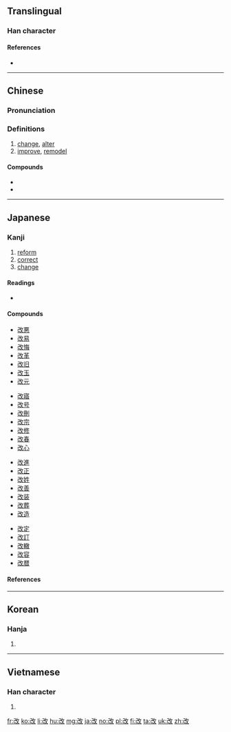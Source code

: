 ==Translingual==

===Han character===
{{Han char|rn=66|rad=攴|as=03|sn=7|four=18740|canj=SUOK|ids=⿰[[己]][[攵]]}}

====References====
* {{Han ref|kx=0468.110|dkj=13114|dj=0816.040|hdz=21450.010|uh=6539|ud=25913|bh=A7EF|bd=42991}}

----

==Chinese==
{{zh-forms}}

===Pronunciation===
{{zh-pron
|m=gǎi
|c=goi2
|mc=y
|oc=y
|ma=zh-gǎi.ogg
|cat=v
}}

===Definitions===
# [[change]], [[alter]]
# [[improve]], [[remodel]]

====Compounds====
* {{zh-l|改革|gǎigé|reform}}
* {{zh-l|更改|gēnggǎi|change, edit}}

----

==Japanese==

===Kanji===
{{ja-kanji|grade=4|rs=攴03}}

# [[reform]]
# [[correct]]
# [[change]]

====Readings====
* {{ja-readings|goon=[[かい]] (kai)|kanon=[[かい]] (kai)|kun=[[あらためる]] (aratameru), [[あらため]] (aratame), [[あらたまる]] (aratamaru)|nadzuke=[[あら]] (ara)}}

====Compounds====
{{top4}}
* [[改悪]]
* [[改易]]
* [[改悔]]
* [[改革]]
* [[改旧]]
* [[改玉]]
* [[改元]]
{{mid4}}
* [[改寤]]
* [[改号]]
* [[改刪]]
* [[改宗]]
* [[改修]]
* [[改春]]
* [[改心]]
{{mid4}}
* [[改進]]
* [[改正]]
* [[改姓]]
* [[改善]]
* [[改装]]
* [[改葬]]
* [[改造]]
{{mid4}}
* [[改定]]
* [[改訂]]
* [[改轍]]
* [[改容]]
* [[改暦]]
{{bottom}}

====References====
{{ja-kref
|ku=1894
|shift=89FC
|jis=327E
|euc=B2FE
|skip=1-3-4
|freq=147
|nelson=1464
|newnelson=2332
|halpern=243
|kld=180
|heisig=528
|tuttle=4i3.1
}}

----

==Korean==

===Hanja===
{{ko-hanja|hangeul=개|eumhun=|rv=gae|mr=kae|y=kay}}

# {{defn|lang=ko|sort=攴03}}

----

==Vietnamese==

===Han character===
{{vi-hantu|[[cải]], [[cãi]], [[gởi]], [[gửi]]|rs=攴03}}

# {{defn|lang=vi|sort=攴03}}

[[fr:改]]
[[ko:改]]
[[li:改]]
[[hu:改]]
[[mg:改]]
[[ja:改]]
[[no:改]]
[[pl:改]]
[[fi:改]]
[[ta:改]]
[[uk:改]]
[[zh:改]]